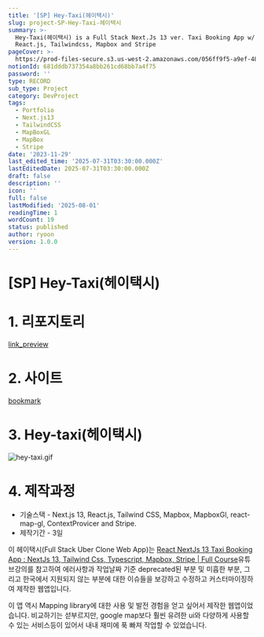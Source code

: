 ```yaml
---
title: '[SP] Hey-Taxi(헤이택시)'
slug: project-SP-Hey-Taxi-헤이택시
summary: >-
  Hey-Taxi(헤이택시) is a Full Stack Next.Js 13 ver. Taxi Booking App w/ NextJs,
  React.js, Tailwindcss, Mapbox and Stripe
pageCover: >-
  https://prod-files-secure.s3.us-west-2.amazonaws.com/056ff9f5-a9ef-486f-8acb-9eef51d06a2d/f9d66cb2-4e10-4ee0-9c6c-3ef76e77b1c5/%E1%84%89%E1%85%B3%E1%84%8F%E1%85%B3%E1%84%85%E1%85%B5%E1%86%AB%E1%84%89%E1%85%A3%E1%86%BA_2023-12-04_%E1%84%8B%E1%85%A9%E1%84%92%E1%85%AE_1.30.01.png?X-Amz-Algorithm=AWS4-HMAC-SHA256&X-Amz-Content-Sha256=UNSIGNED-PAYLOAD&X-Amz-Credential=ASIAZI2LB4662MZRNC5M%2F20250801%2Fus-west-2%2Fs3%2Faws4_request&X-Amz-Date=20250801T015235Z&X-Amz-Expires=3600&X-Amz-Security-Token=IQoJb3JpZ2luX2VjELr%2F%2F%2F%2F%2F%2F%2F%2F%2F%2FwEaCXVzLXdlc3QtMiJHMEUCIAJfeofs4E2d8qckL6dUt3m4mlhxMupsoc7MfE%2F9c%2BHFAiEAw%2FW09bD2OH0t0PU5rQ7REFZJXleFqurbuM%2FHnnZXd6cqiAQI4%2F%2F%2F%2F%2F%2F%2F%2F%2F%2F%2FARAAGgw2Mzc0MjMxODM4MDUiDMLklh%2Fa%2BHyIeLGuJyrcA%2BrfSgAxXU1XhHD4hfDHIQrvWLji9xllqGnK%2BniwxQrUELaHZhSX6yBVaPaZF9mqlAMl6dNNGqeT0cdlrTzFEFti10YlAPBeiikUDIj5qbwMjO2ryxGxc77MA7MDZECpm8Tn0XCNyDLs3hGEcuAy6koxUju4DC1O4vESYadS176bzG2H27Rt2M1LtCJsIwPc3Cyd21H%2FaoXo9jXXveThXrnLo%2FA%2FJc63Vqxp9P%2BG9kHfY8CPqUI9uLoKvSDW6o3ChXmGX6llbMKhw2SIGkid%2FK5OYQZ4%2FMGu4HJdCzFPYGAF23NNmNRwhQOROqMSQr3UfY1VHRj%2FLcjHgAfpAGQPNNDqMapK%2B%2FZSTIA9r65WKHumyHdr%2ByYkpmqN59Gz8RtK7Yd2y%2FF7AGSkE%2FoGgfONfhYR6yhhya77cAyfPKGMJzBJVhrlGj30wn20t%2FEub3N5HyhWmJ%2B0H9s5ufHfDOknAVOc34mV%2BQGs7cb9hRwIFmN9VLxbc6VX%2BLeQP4AzJyLkgSdZTwBP3qvXRYP6BdTPI6m2f7uXp1ZaVOkT561YuUlJIF5KDvqLC82iYm6U689boVfGcOZLTsB%2BTtECCj3SezRDBgdWH6vmIv9IQKtiH7KHSqn86p3MEy4%2F%2BQrnMO2xsMQGOqUBujPSufrZ5CqFGrxd8itWPGeZuXnHvE28P9KrmJOZvy%2BD4kvYX%2FphJuWB6MdWyduhE9ZZVsqgj2PDAETOzGDLYCC2ZTiOdvwwSm%2FAzUTPwhSVI4eOsghT7eoMLgx4lq0hcn%2B9LVPbS5IbjcViPgx137cqYI8%2BXs6%2FvwvlGPRAMc%2BE3q0P%2BZfFcpN07ZVlNl2mQAQaeHhEitpEG%2BKFy%2BC3xt%2Bac%2BOE&X-Amz-Signature=b6d176e7781799eef12fb3a36a254c88ac1295f17467ba37aeb6333521142725&X-Amz-SignedHeaders=host&x-amz-checksum-mode=ENABLED&x-id=GetObject
notionId: 681dddb737354a8bb261cd68bb7a4f75
password: ''
type: RECORD
sub_type: Project
category: DevProject
tags:
  - Portfolio
  - Next.js13
  - TailwindCSS
  - MapBoxGL
  - MapBox
  - Stripe
date: '2023-11-29'
last_edited_time: '2025-07-31T03:30:00.000Z'
lastEditedDate: 2025-07-31T03:30:00.000Z
draft: false
description: ''
icon: ''
full: false
lastModified: '2025-08-01'
readingTime: 1
wordCount: 19
status: published
author: ryoon
version: 1.0.0
---
```

# [SP] Hey-Taxi(헤이택시)


# 1. 리포지토리


[link_preview](https://github.com/ryoon-with-wisdomtrees/HeyTaxi)


# 2. 사이트


[bookmark](https://hey-taxi.vercel.app/)


# 3. Hey-taxi(헤이택시)


![hey-taxi.gif](https://github.com/ryoon-with-wisdomtrees/HeyTaxi/raw/main/public/hey-taxi.gif)


# 4. 제작과정

- 기술스택 - Next.js 13, React.js, Tailwind CSS, Mapbox, MapboxGl, react-map-gl, ContextProvicer and Stripe.
- 제작기간 - 3일

이 헤이택시(Full Stack Uber Clone Web App)는 [React NextJs 13 Taxi Booking App : NextJs 13, Tailwind Css, Typescript, Mapbox, Stripe | Full Course](https://youtu.be/1DXV4LCWkic?list=PLzRr9la40O_RQIXxWO_VNmA8y9qRUeuK9)유튜브강의를 참고하여 에러사항과 작업날짜 기준 deprecated된 부분 및 미흡한 부분, 그리고 한국에서 지원되지 않는 부분에 대한 이슈들을 보강하고 수정하고 커스터마이징하여 제작한 웹앱입니다.


이 앱 역시 Mapping library에 대한 사용 및 발전 경험을 얻고 싶어서 제작한 웹앱이었습니다. 비교하기는 섣부르지만, google map보다 훨씬 유려한 ui와 다양하게 사용할 수 있는 서비스등이 있어서 내내 재미에 푹 빠져 작업할 수 있었습니다.

